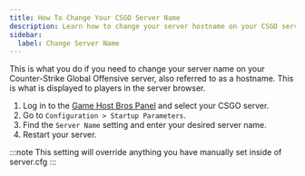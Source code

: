 ```yaml
---
title: How To Change Your CSGO Server Name
description: Learn how to change your server hostname on your CSGO server.
sidebar:
  label: Change Server Name
---
```


This is what you do if you need to change your server name on your Counter-Strike Global Offensive server, also referred to as a hostname. This is what is displayed to players in the server browser.
<Steps>
1. Log in to the [Game Host Bros Panel](https://panel.gamehostbros.com/) and select your CSGO server.
2. Go to `Configuration > Startup Parameters`.
3. Find the `Server Name` setting and enter your desired server name.
4. Restart your server.
</Steps>
:::note
This setting will override anything you have manually set inside of server.cfg
:::